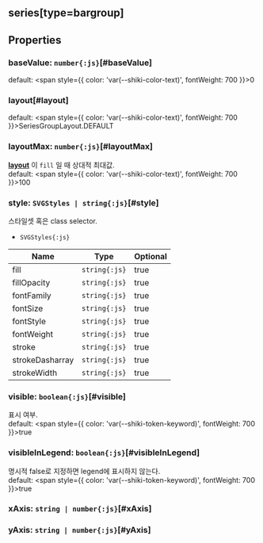 ## series[type=bargroup]

## Properties

### baseValue: `number{:js}`[#baseValue]
default: <span style={{ color: 'var(--shiki-color-text)', fontWeight: 700 }}>0</span>
### layout[#layout]


default: <span style={{ color: 'var(--shiki-color-text)', fontWeight: 700 }}>SeriesGroupLayout.DEFAULT</span>
### layoutMax: `number{:js}`[#layoutMax]
**[layout](#layout)** 이  `fill` 일 때 상대적 최대값.  
default: <span style={{ color: 'var(--shiki-color-text)', fontWeight: 700 }}>100</span>
### style: `SVGStyles | string{:js}`[#style]
스타일셋 혹은 class selector.  
- `SVGStyles{:js}` 

| Name | Type | Optional |  
| ----- | ----- | ----- |  
| fill | `string{:js}` | true |  
| fillOpacity | `string{:js}` | true |  
| fontFamily | `string{:js}` | true |  
| fontSize | `string{:js}` | true |  
| fontStyle | `string{:js}` | true |  
| fontWeight | `string{:js}` | true |  
| stroke | `string{:js}` | true |  
| strokeDasharray | `string{:js}` | true |  
| strokeWidth | `string{:js}` | true |
### visible: `boolean{:js}`[#visible]
표시 여부.  
default: <span style={{ color: 'var(--shiki-token-keyword)', fontWeight: 700 }}>true</span>
### visibleInLegend: `boolean{:js}`[#visibleInLegend]
명시적 false로 지정하면 legend에 표시하지 않는다.  
default: <span style={{ color: 'var(--shiki-token-keyword)', fontWeight: 700 }}>true</span>
### xAxis: `string | number{:js}`[#xAxis]

### yAxis: `string | number{:js}`[#yAxis]
